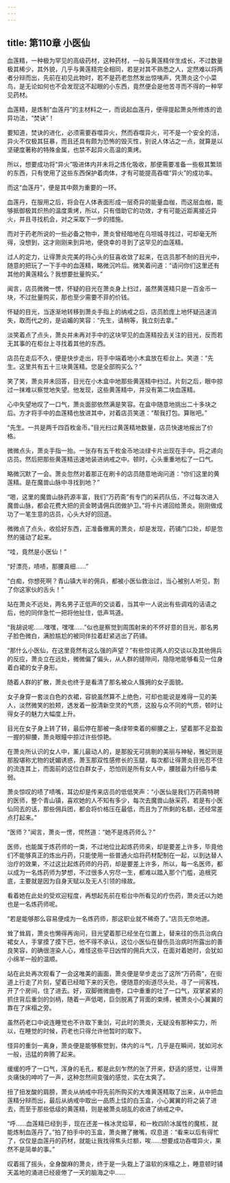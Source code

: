 ```yaml
---
---
---
```

title: 第110章 小医仙
---



血莲精，一种极为罕见的高级药材，这种药材，一般与黄莲精伴生成长，不过数量极其稀少，其外貌，几乎与黄莲精完全相同，若是对其不熟悉之人，定然难以将两者分辩而出，先前在初见此物时，若不是药老忽然发出惊咦声，凭萧炎这个小菜鸟，是无论如何也不会发现这不起眼的小东西，竟然便会是他苦寻而不得的一种罕见药材。

血莲精，是炼制“血莲丹”的主材料之一，而说起血莲丹，便得提起萧炎所修炼的诡异功法，“焚诀”！

要知道，焚诀的进化，必须需要吞噬异火，然而吞噬异火，可不是一个安全的活，异火不仅极其狂暴，而且还具有颇为恐怖的毁灭性，别说人体沾之一点，就算是以坚硬度著称的特殊金属，也禁不起异火高温的熏烤。

所以，想要成功将“异火”吸进体内并未将之炼化吸收，那便需要准备一些极其繁琐的东西，只有使用了这些东西保护着肉体，才有可能提高吞噬“异火”的成功率。

而这“血莲丹”，便是其中颇为重要的一环。

血莲丹，在服用之后，将会在人体表面形成一层奇异的能量血枷，而这层血枷，能够抵御极其炽热的温度熏烤，所以，只有借助它的功效，才有可能近距离接近异火，并且寻找机会，对之采取下一步的措施。

而对于药老所说的一些必备之物中，萧炎曾经暗地在乌坦城寻找过，可却毫无所得，没想到，这才刚刚来到异地，便侥幸的寻到了这罕见的血莲精。

过人的定力，让得萧炎完美的将心头的狂喜收敛了起来，在店员那不耐的目光中，随意的把玩了一下手中的血莲精，略微沉吟后。微笑着问道：“请问你们这里还有其他的黄莲精么？我想要批量购买。”

闻言，店员微微一愣，怀疑的目光在萧炎身上扫过，虽然黄莲精只是一百金币一块，不过批量购买，那也至少需要不菲的价钱。

怀疑的目光，当逐渐地转移到萧炎手指上的纳戒之后，店员脸庞上地怀疑迅速消失，取而代之的，是谄媚的笑容：“先生，请稍等，我立刻去拿。”

淡笑着点了点头，萧炎并未再对手中的这块罕见的血莲精投去关注的目光，反而若无其事的在柜台上寻找着其他的东西。

店员在走后不久，便是快步走出，将手中端着地小木盒放在柜台上。笑道：“先生。这里共有五十三块黄莲精。您是全部购买么？”

笑了笑，萧炎并未回答，目光在小木盒中地那些黄莲精中扫过。片刻之后，眼中掠过一抹难以察觉地失望。他发现，这些黄莲精中，并没有第二块血莲精。

心中失望地叹了一口气，萧炎面部依然满是笑容。在盒中随意地挑出二十多块之后。方才将手中的血莲精也放进其中，对着店员笑道：“帮我打包。算账吧。”

“先生。一共是两千四百枚金币。”目光扫过黄莲精地数量，店员快速地报出了价格。

微微点头，萧炎手指一抬。一张存有五千枚金币地淡绿卡片出现在手中。将之递向店员。然后把那些黄莲精迅速地装进纳戒之中。顿时，心头重重地松了一口气。

略微沉默了一会。萧炎忽然对着那正在刷卡的店员随意地询问道：“你们这里的黄莲精。是在魔兽山脉中寻找到地？”

“嗯，这里的魔兽山脉药源丰富，我们“万药斋”有专门的采药队伍，不过每次进入魔兽山脉，都会花费大把的资金聘请佣兵团做护卫。”将卡片递回给萧炎。刚刚做成功了一笔生意的店员，心头大好的回道。

微微点了点头，收拾好东西，正准备撤离的萧炎，却是发现，药铺门口处，却是忽然的骚动了起来。

“哇，竟然是小医仙！”

“好漂亮，啧啧，那腰真细……”

“白痴，你想死啊？青山镇大半的佣兵，都被小医仙救治过，当心被别人听见，割了你这家伙的舌头！”

站在萧炎不远处，两名男子正低声的交谈着，当其中一人说出有些调戏的话语之后，他的同伴急忙一把将他扯住，低声骂道。

“我胡说呢……嘿嘿，嘿嘿……”似也是察觉到周围射来的不怀好意的目光，那名男子脸色微白，满脸尴尬的被同伴拉着赶紧逃出了药铺。

“那什么小医仙，在这里竟然有这么强的声望？”有些惊诧两人的交谈以及其他佣兵的反应，萧炎立在远处，微微偏了偏头，从人群的缝隙间，隐隐地能够看见一位身着白裙的女子身形。

随着人群的扩散，萧炎也终于是看清了那名被众人簇拥的女子面貌。

女子身穿一套淡白色的衣裙，容貌虽然算不上绝色，可却也能说是难得一见的美人，淡然微笑的脸颊，透发着一股清新空灵的气质，这股与众不同的气质，顿时让得女子的魅力大幅度上升。

目光在女子身上转了转，最后停在那被一条绿带束着的柳腰之上，望着那不足盈盈一握的柳腰，萧炎眼瞳中掠过许些惊艳。

在萧炎所认识的女人中，薰儿最动人的，是那股无可挑剔的美丽与神秘，雅妃则是那股堪称尤物的妩媚诱惑，萧玉那双性感修长的玉腿，每次都让得萧炎目光忍不住的流连其上，而面前的这位白群女子，恐怕则是所有女人中，腰肢最为纤细与柔弱。

萧炎惊叹的啧了啧嘴，耳边却是传来店员的低低笑声：“小医仙是我们万药斋特聘的医师，整个青山镇，喜欢她的人不知有多少，每次去魔兽山脉采药，若是有小医仙同去的话，那些佣兵团，都会将价格压在最低，而且为了所剩的名额，还经常差点打起来。”

“医师？”闻言，萧炎一愣，愕然道：“她不是炼药师么？”

医师，也能属于炼药师的一类，不过地位比起炼药师来，却是要差上许多，毕竟他们不能够真正的炼出丹药，只能使用一些普通火焰将药材配制在一起，以到达替人治疗的效果，不过这比起炼药师的丹药，却是要差上许多，所以，每一名医师，都以成为一名炼药师为梦想，不过很多人穷尽一生，都难以踏入那个门槛，追根究底，主要就是因为自身天赋以及无人引领的缘故。

看着她在此处的受欢迎程度，再想起先前在柜台中所看见的疗伤药，萧炎还以为她也是一名炼药师呢。

“若是能够那么容易便成为一名炼药师，那这职业就不稀奇了。”店员无奈地道。

耸了耸肩，萧炎也懒得再询问，目光望着那已经坐在位置上，替来往的伤员治病白裙女人，手掌摸了摸下巴，他不得不承认，这位小医仙在替伤员治病时所露出的善良笑容，的确很渲染人心，难怪这些平日凶悍的佣兵大汉，在面对着她时，会犹如小绵羊一般的温顺。

站在此处再次观看了一会这唯美的画面，萧炎便是举步走出了这所“万药斋”，在街道上行走了片刻，望着已经暗下来的天色，便随意的街道尽头处，寻了一间客栈，开了个房间，住了进去。好，双脚微微曲卷，口中重重的吐了一口气，双掌紧紧的抓住背后重剑的剑柄，随着一声低喝，巨剑脱离了背面的束缚，被萧炎小心翼翼的靠在了床榻之旁。

虽然药老口中说连睡觉也不许取下重剑，可此时的萧炎，无疑没有那种实力，所以，在睡觉的时候，药老也只得允许他暂时的取下。

怪异的重剑一离身，萧炎便是能够察觉到，体内的斗气，几乎是在瞬间，犹如河水一般，迅猛的奔腾了起来。

缓缓的呼了一口气，浑身的毛孔，都是此刻乍然的张了开来，舒适的感觉，让得萧炎痛快的呻吟了一声，这种忽然间变强的感觉，实在太爽了。

扭了扭发酸的肩膀，萧炎从纳戒中将先前所购买的大堆黄莲精取了出来，从中把血莲精分辩而出，最后从纳戒中取出一品质上佳的白玉盒，小心翼翼的将之装了进去，而至于那些低级的黄莲精，则是被萧炎胡乱的收进了纳戒之中。

“呼……血莲精已经到手，现在还差一株冰灵焰草，和一枚四阶冰属性的魔核，就能炼制血莲丹了。”拍了拍手中的玉盒，萧炎撇了撇嘴，叹息道：“看来以后有得忙了，仅仅是血莲丹的药材，就能让我找得焦头烂额，唉……想要成功吞噬异火，果然不是简单的事。”

叹着摇了摇头，全身酸麻的萧炎，终于是一头栽上了温软的床榻之上，睡意顿时铺天盖地的涌进已经疲倦了一天的脑海之中……